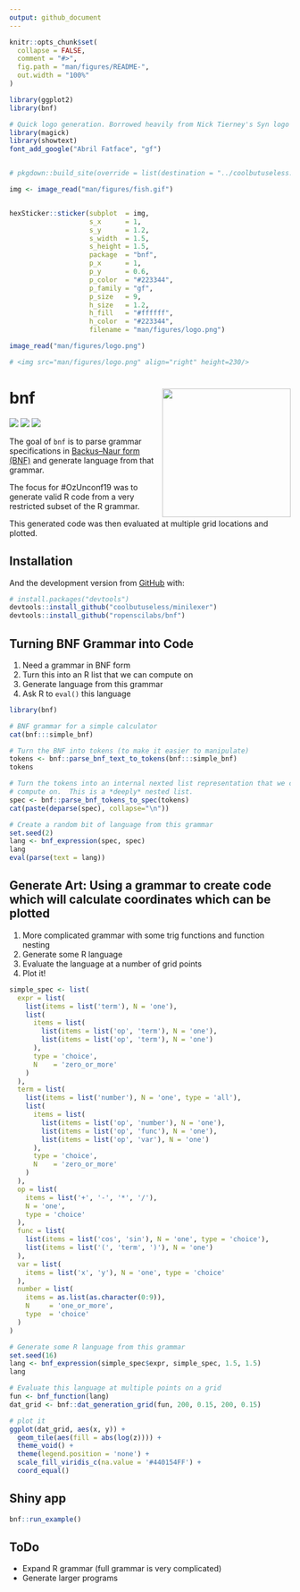 ```yaml
---
output: github_document
---
```


<!-- README.md is generated from README.Rmd. Please edit that file -->

```r
knitr::opts_chunk$set(
  collapse = FALSE,
  comment = "#>",
  fig.path = "man/figures/README-",
  out.width = "100%"
)

library(ggplot2)
library(bnf)
```


```r
# Quick logo generation. Borrowed heavily from Nick Tierney's Syn logo process
library(magick)
library(showtext)
font_add_google("Abril Fatface", "gf")


# pkgdown::build_site(override = list(destination = "../coolbutuseless.github.io/package/devout"))
```


```r
img <- image_read("man/figures/fish.gif")


hexSticker::sticker(subplot  = img,
                    s_x      = 1,
                    s_y      = 1.2,
                    s_width  = 1.5,
                    s_height = 1.5,
                    package  = "bnf",
                    p_x      = 1,
                    p_y      = 0.6,
                    p_color  = "#223344",
                    p_family = "gf",
                    p_size   = 9,
                    h_size   = 1.2,
                    h_fill   = "#ffffff",
                    h_color  = "#223344",
                    filename = "man/figures/logo.png")

image_read("man/figures/logo.png")

# <img src="man/figures/logo.png" align="right" height=230/>
```


# bnf <img src="man/figures/logo.png" align="right" height=230/>

<!-- badges: start -->
![](https://img.shields.io/badge/very-experimental-orange.svg)
![](https://img.shields.io/badge/silliness-extreme-red.svg)
![](https://img.shields.io/badge/recursion-uncontrolled-red.svg)

<!-- badges: end -->

The goal of `bnf` is to parse grammar specifications in 
[Backus–Naur form (BNF)](https://en.wikipedia.org/wiki/Backus%E2%80%93Naur_form) 
and generate language from that grammar.

The focus for #OzUnconf19 was to generate valid R code from a very restricted
subset of the R grammar.

This generated code was then evaluated at multiple grid locations and plotted.


## Installation

And the development version from [GitHub](https://github.com/) with:

``` r
# install.packages("devtools")
devtools::install_github("coolbutuseless/minilexer")
devtools::install_github("ropenscilabs/bnf")
```
## Turning BNF Grammar into Code

1. Need a grammar in BNF form
2. Turn this into an R list that we can compute on
3. Generate language from this grammar
4. Ask R to `eval()` this language


```r
library(bnf)

# BNF grammar for a simple calculator
cat(bnf:::simple_bnf)

# Turn the BNF into tokens (to make it easier to manipulate)
tokens <- bnf::parse_bnf_text_to_tokens(bnf:::simple_bnf)
tokens

# Turn the tokens into an internal nexted list representation that we can 
# compute on.  This is a *deeply* nested list.
spec <- bnf::parse_bnf_tokens_to_spec(tokens)
cat(paste(deparse(spec), collapse="\n"))
```


```r
# Create a random bit of language from this grammar
set.seed(2)
lang <- bnf_expression(spec, spec)
lang
eval(parse(text = lang))
```


## Generate Art: Using a grammar to create code which will calculate coordinates which can be plotted

1. More complicated grammar with some trig functions and function nesting
2. Generate some R language
3. Evaluate the language at a number of grid points
4. Plot it!

```r
simple_spec <- list(
  expr = list(
    list(items = list('term'), N = 'one'),
    list(
      items = list(
        list(items = list('op', 'term'), N = 'one'),
        list(items = list('op', 'term'), N = 'one')
      ),
      type = 'choice',
      N    = 'zero_or_more'
    )
  ),
  term = list(
    list(items = list('number'), N = 'one', type = 'all'),
    list(
      items = list(
        list(items = list('op', 'number'), N = 'one'),
        list(items = list('op', 'func'), N = 'one'),
        list(items = list('op', 'var'), N = 'one')
      ),
      type = 'choice',
      N    = 'zero_or_more'
    )
  ),
  op = list(
    items = list('+', '-', '*', '/'),
    N = 'one',
    type = 'choice'
  ),
  func = list(
    list(items = list('cos', 'sin'), N = 'one', type = 'choice'),
    list(items = list('(', 'term', ')'), N = 'one')
  ),
  var = list(
    items = list('x', 'y'), N = 'one', type = 'choice'
  ),
  number = list(
    items = as.list(as.character(0:9)),
    N     = 'one_or_more',
    type  = 'choice'
  )
)

```



```r
# Generate some R language from this grammar
set.seed(16)
lang <- bnf_expression(simple_spec$expr, simple_spec, 1.5, 1.5)
lang

# Evaluate this language at multiple points on a grid
fun <- bnf_function(lang)
dat_grid <- bnf::dat_generation_grid(fun, 200, 0.15, 200, 0.15)

# plot it
ggplot(dat_grid, aes(x, y)) +
  geom_tile(aes(fill = abs(log(z)))) +
  theme_void() + 
  theme(legend.position = 'none') +
  scale_fill_viridis_c(na.value = '#440154FF') +
  coord_equal()
```


## Shiny app

```r
bnf::run_example()
```


## ToDo

* Expand R grammar (full grammar is very complicated)
* Generate larger programs

